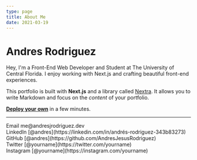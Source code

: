 ```yaml
---
type: page
title: About Me
date: 2021-03-19
---
```


# Andres Rodriguez

Hey, I'm a Front-End Web Developer and Student at The University of Central Florida. I enjoy working with Next.js and crafting beautiful front-end experiences.

This portfolio is built with **Next.js** and a library called [Nextra](https://nextra.vercel.app/). It allows you to write Markdown and focus on the _content_ of your portfolio.

[**Deploy your own**](https://vercel.com/new/clone?repository-url=https://github.com/vercel/next.js/tree/canary/examples/blog&project-name=portfolio&repository-name=portfolio) in a few minutes.

---

<div>
  Email me@andresjrodriguez.dev
  <br />
  LinkedIn [@andres](https://linkedin.com/in/andrés-rodriguez-343b83273)
  <br />
  GitHub [@andres](https://github.com/AndresJesusRodriguez)
  <br />
  Twitter [@yourname](https://twitter.com/yourname)
  <br />
  Instagram [@yourname](https://instagram.com/yourname)
  <br />
</div>

